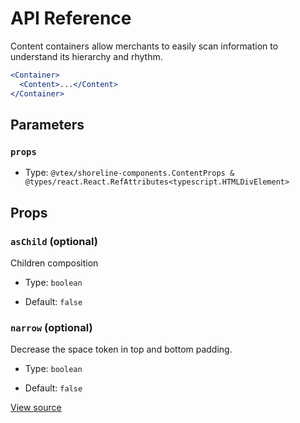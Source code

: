 # API Reference

Content containers allow merchants to easily scan information to understand its hierarchy and rhythm.

```jsx
<Container>
  <Content>...</Content>
</Container>
```

## Parameters

### `props`

- Type: `@vtex/shoreline-components.ContentProps & @types/react.React.RefAttributes<typescript.HTMLDivElement>`

## Props

### `asChild` (optional)

Children composition

- Type: `boolean`

- Default: `false`

### `narrow` (optional)

Decrease the space token in top and bottom padding.

- Type: `boolean`

- Default: `false`

[View source](https://github.com/vtex/shoreline/blob/e5a9138b1/packages/components/src/content/content.tsx#L12)
